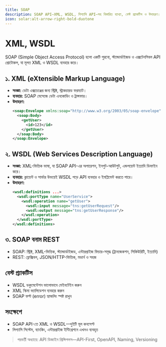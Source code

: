 ```yaml
---
title: SOAP
description: SOAP API—XML, WSDL, লিগ্যাসি API—সহ বিস্তারিত ব্যাখ্যা, বেস্ট প্র্যাকটিস ও উদাহরণ।
icon: solar:alt-arrow-right-bold-duotone
---
```


# XML, WSDL

SOAP (Simple Object Access Protocol) হলো একটি পুরনো, স্ট্যান্ডার্ডাইজড ও এক্সটেনসিবল API প্রোটোকল, যা মূলত XML ও WSDL ব্যবহার করে।

## ১. XML (eXtensible Markup Language)
- **সংজ্ঞা:** ডেটা এক্সচেঞ্জের জন্য স্ট্রিক্ট, স্ট্রাকচারড ফরম্যাট।
- **ব্যবহার:** SOAP মেসেজে ডেটা এনকোডিং ও ট্রান্সফার।
- **উদাহরণ:**
    ```xml
    <soap:Envelope xmlns:soap="http://www.w3.org/2003/05/soap-envelope">
      <soap:Body>
        <getUser>
          <id>123</id>
        </getUser>
      </soap:Body>
    </soap:Envelope>
    ```

## ২. WSDL (Web Services Description Language)
- **সংজ্ঞা:** XML-ভিত্তিক ভাষা, যা SOAP API-এর অপারেশন, ইনপুট-আউটপুট, এন্ডপয়েন্ট ইত্যাদি ডিফাইন করে।
- **ব্যবহার:** ক্লায়েন্ট ও সার্ভার উভয়েই WSDL পড়ে API ব্যবহার ও ইমপ্লিমেন্ট করতে পারে।
- **উদাহরণ:**
    ```xml
    <wsdl:definitions ...>
      <wsdl:portType name="UserService">
        <wsdl:operation name="getUser">
          <wsdl:input message="tns:getUserRequest"/>
          <wsdl:output message="tns:getUserResponse"/>
        </wsdl:operation>
      </wsdl:portType>
    </wsdl:definitions>
    ```

## ৩. SOAP বনাম REST
- SOAP: স্ট্রিক্ট, XML-ভিত্তিক, স্ট্যান্ডার্ডাইজড, এন্টারপ্রাইজ ফিচার-সমৃদ্ধ (ট্রানজেকশন, সিকিউরিটি, ইত্যাদি)
- REST: ফ্লেক্সিবল, JSON/HTTP-ভিত্তিক, মডার্ন ও সহজ

## বেস্ট প্র্যাকটিস
- WSDL ডকুমেন্টেশন ভালোভাবে মেইনটেইন করুন
- XML স্কিমা ভ্যালিডেশন ব্যবহার করুন
- SOAP ফল্ট (error) হ্যান্ডলিং স্পষ্ট রাখুন

## সংক্ষেপে
- SOAP API-তে XML ও WSDL—দুইটি মূল কনসেপ্ট
- লিগ্যাসি সিস্টেম, ব্যাংকিং, এন্টারপ্রাইজ ইন্টিগ্রেশনে এখনও ব্যবহৃত

> পরবর্তী অধ্যায়ে: API ডিজাইন প্রিন্সিপলস—API-First, OpenAPI, Naming, Versioning
